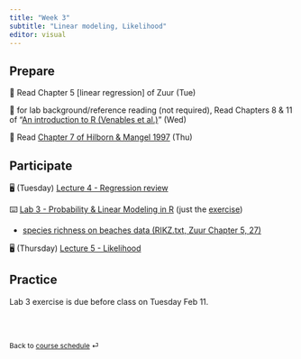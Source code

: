 ```yaml
---
title: "Week 3"
subtitle: "Linear modeling, Likelihood"
editor: visual
---
```


## Prepare

📖 Read Chapter 5 \[linear regression\] of Zuur (Tue)

📖 for lab background/reference reading (not required), Read Chapters 8 & 11 of "[An introduction to R (Venables et al.)](http://cran.r-project.org/doc/manuals/R-intro.pdf)" (Wed)

📖 Read [Chapter 7 of Hilborn & Mangel 1997](../documents/Hilborn_Mangel_1997_Chapter7.pdf) (Thu)

## Participate

🖥️ (Tuesday) [Lecture 4 - Regression review](../lectures/lec-04-regression.pptx)

⌨️ [Lab 3 - Probability & Linear Modeling in R](../labs/lab-03.html) (just the [exercise](../labs/lab-exercise-03.pdf))

-   [species richness on beaches data (RIKZ.txt, Zuur Chapter 5, 27)](https://github.com/gavinfay/mar536-biolstats2-s23/tree/main/data/RIKZ.txt)

🖥️ (Thursday) [Lecture 5 - Likelihood](../lectures/lec-05.pdf)

## Practice

Lab 3 exercise is due before class on Tuesday Feb 11.

<br><br>

::: {style="font-size: 0.875em;"}
Back to [course schedule](/ "Course schedule") ⏎
:::
